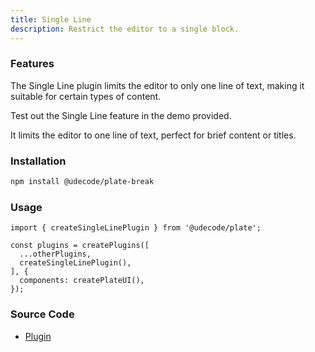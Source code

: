 ```yaml
---
title: Single Line
description: Restrict the editor to a single block.
---
```


<ComponentExample src="/src/components/examples/PlaygroundDemo.tsx">
  <PlaygroundDemo id="singleline" />
</ComponentExample>

### Features

The Single Line plugin limits the editor to only one line of text, making it suitable for certain types of content.

Test out the Single Line feature in the demo provided.

It limits the editor to one line of text, perfect for brief content or titles.

### Installation

```bash
npm install @udecode/plate-break
```

### Usage

```tsx
import { createSingleLinePlugin } from '@udecode/plate';

const plugins = createPlugins([
  ...otherPlugins,
  createSingleLinePlugin(),
], {
  components: createPlateUI(),
});
```


### Source Code

- [Plugin](https://github.com/udecode/plate/blob/main/packages/editor/break/src/single-line/createSingleLinePlugin.ts)